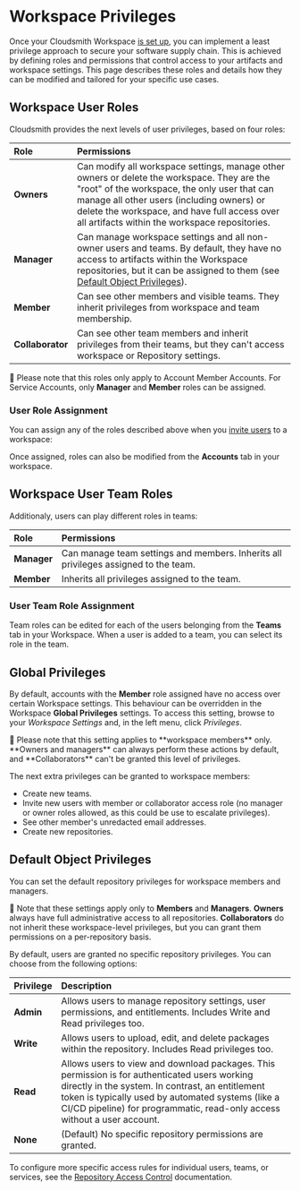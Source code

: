 

# Workspace Privileges

Once your Cloudsmith Workspace [is set up](/workspaces/workspace-create), you can implement a least privilege approach to secure your software supply chain. This is achieved by defining roles and permissions that control access to your artifacts and workspace settings. This page describes these roles and details how they can be modified and tailored for your specific use cases.

## Workspace User Roles

Cloudsmith provides the next levels of user privileges, based on four roles:

| Role | Permissions |
| :--- | :--- |
| **Owners** | Can modify all workspace settings, manage other owners or delete the workspace. They are the "root" of the workspace, the only user that can manage all other users (including owners) or delete the workspace, and have full access over all artifacts within the workspace repositories. |
| **Manager** | Can manage workspace settings and all non-owner users and teams. By default, they have no access to artifacts within the Workspace repositories, but it can be assigned to them (see [Default Object Privileges](#default-object-privileges)). |
| **Member** | Can see other members and visible teams. They inherit privileges from workspace and team membership. |
| **Collaborator** | Can see other team members and inherit privileges from their teams, but they can't access workspace or Repository settings. |

<Note>📘 Please note that this roles only apply to Account Member Accounts. For Service Accounts, only **Manager** and **Member** roles can be assigned.</Note>

### User Role Assignment

You can assign any of the roles described above when you [invite users](/accounts-and-teams/user-accounts) to a workspace:

<BlockImage src={img_Screenshot_2024_11_08_at_3_15_38_PM} alt=""></BlockImage>

Once assigned, roles can also be modified from the **Accounts** tab in your workspace.

## Workspace User Team Roles

Additionaly, users can play different roles in teams:

| Role | Permissions |
| :--- | :--- |
| **Manager** | Can manage team settings and members. Inherits all privileges assigned to the team. |
| **Member** | Inherits all privileges assigned to the team. |

### User Team Role Assignment

Team roles can be edited for each of the users belonging from the **Teams** tab in your Workspace. When a user is added to a team, you can select its role in the team.

## Global Privileges

By default, accounts with the **Member** role assigned have no access over certain Workspace settings. This behaviour can be overridden in the Workspace **Global Privileges** settings. To access this setting, browse to your _Workspace Settings_ and, in the left menu, click _Privileges_.

<Note>
📘 Please note that this setting applies to **workspace members** only. **Owners and managers** can always perform these actions by default, and **Collaborators** can't be granted this level of privileges.
</Note>

The next extra privileges can be granted to workspace members:
- Create new teams.
- Invite new users with member or collaborator access role (no manager or owner roles allowed, as this could be use to escalate privileges).
- See other member's unredacted email addresses.
- Create new repositories.

## Default Object Privileges

You can set the default repository privileges for workspace members and managers.

<Note>📘 Note that these settings apply only to **Members** and **Managers**. **Owners** always have full administrative access to all repositories. **Collaborators** do not inherit these workspace-level privileges, but you can grant them permissions on a per-repository basis.</Note>

By default, users are granted no specific repository privileges. You can choose from the following options:

| Privilege | Description |
| :--- | :--- |
| **Admin** | Allows users to manage repository settings, user permissions, and entitlements. Includes Write and Read privileges too. |
| **Write** | Allows users to upload, edit, and delete packages within the repository. Includes Read privileges too. |
| **Read** | Allows users to view and download packages. This permission is for authenticated users working directly in the system. In contrast, an entitlement token is typically used by automated systems (like a CI/CD pipeline) for programmatic, read-only access without a user account. |
| **None** | (Default) No specific repository permissions are granted. |

To configure more specific access rules for individual users, teams, or services, see the [Repository Access Control](/repositories/repository-privileges) documentation.
